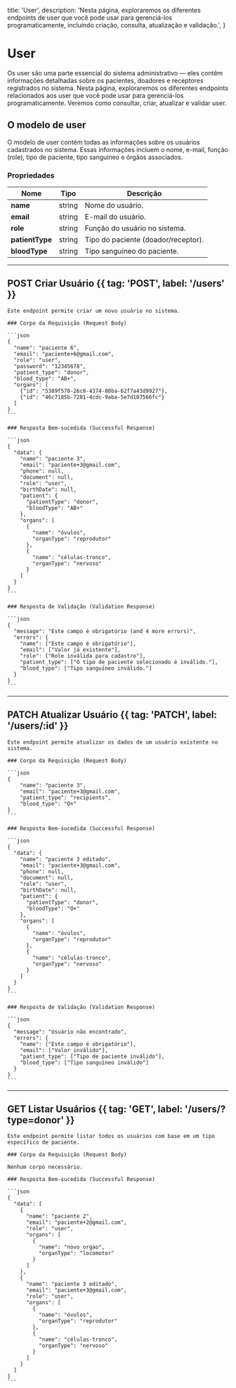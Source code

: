   title: 'User',
  description:
    'Nesta página, exploraremos os diferentes endpoints de user que você pode usar para gerenciá-los programaticamente, incluindo criação, consulta, atualização e validação.',
}

# User

Os user são uma parte essencial do sistema administrativo — eles contêm informações detalhadas sobre os pacientes, doadores e receptores registrados no sistema. Nesta página, exploraremos os diferentes endpoints relacionados aos user que você pode usar para gerenciá-los programaticamente. Veremos como consultar, criar, atualizar e validar user.

## O modelo de user

O modelo de user contém todas as informações sobre os usuários cadastrados no sistema. Essas informações incluem o nome, e-mail, função (role), tipo de paciente, tipo sanguíneo e órgãos associados.

### Propriedades

| Nome            | Tipo   | Descrição                           |
|------------------|--------|-------------------------------------|
| **name**        | string | Nome do usuário.                    |
| **email**       | string | E-mail do usuário.                  |
| **role**        | string | Função do usuário no sistema.       |
| **patientType** | string | Tipo do paciente (doador/receptor). |
| **bloodType**   | string | Tipo sanguíneo do paciente.         |

---

## POST Criar Usuário {{ tag: 'POST', label: '/users' }}

<Row>
  <Col>

    Este endpoint permite criar um novo usuário no sistema.

    ### Corpo da Requisição (Request Body)

    ```json
    {
      "name": "paciente 6",
      "email": "paciente+6@gmail.com",
      "role": "user",
      "password": "12345678",
      "patient_type": "donor",
      "blood_type": "AB+",
      "organs": [
        {"id": "5389f578-26c8-4374-80ba-62f7a43d9927"},
        {"id": "46c7185b-7281-4cdc-9aba-5e7d187566fc"}
      ]
    }
    ```

    ### Resposta Bem-sucedida (Successful Response)

    ```json
    {
      "data": {
        "name": "paciente 3",
        "email": "paciente+3@gmail.com",
        "phone": null,
        "document": null,
        "role": "user",
        "birthDate": null,
        "patient": {
          "patientType": "donor",
          "bloodType": "AB+"
        },
        "organs": [
          {
            "name": "óvulos",
            "organType": "reprodutor"
          },
          {
            "name": "células-tronco",
            "organType": "nervoso"
          }
        ]
      }
    }
    ```

    ### Resposta de Validação (Validation Response)

    ```json
    {
      "message": "Este campo é obrigatório (and 4 more errors)",
      "errors": {
        "name": ["Este campo é obrigatório"],
        "email": ["Valor já existente"],
        "role": ["Role inválida para cadastro"],
        "patient_type": ["O tipo de paciente selecionado é inválido."],
        "blood_type": ["Tipo sanguíneo inválido."]
      }
    }
    ```

  </Col>
</Row>

---

## PATCH Atualizar Usuário {{ tag: 'PATCH', label: '/users/:id' }}

<Row>
  <Col>

    Este endpoint permite atualizar os dados de um usuário existente no sistema.

    ### Corpo da Requisição (Request Body)

    ```json
    {
        "name": "paciente 3",
        "email": "paciente+3@gmail.com",
        "patient_type": "recipients",
        "blood_type": "O+"
    }
    ```

    ### Resposta Bem-sucedida (Successful Response)

    ```json
    {
      "data": {
        "name": "paciente 3 editado",
        "email": "paciente+3@gmail.com",
        "phone": null,
        "document": null,
        "role": "user",
        "birthDate": null,
        "patient": {
          "patientType": "donor",
          "bloodType": "O+"
        },
        "organs": [
          {
            "name": "óvulos",
            "organType": "reprodutor"
          },
          {
            "name": "células-tronco",
            "organType": "nervoso"
          }
        ]
      }
    }
    ```

    ### Resposta de Validação (Validation Response)

    ```json
    {
      "message": "Usuário não encontrado",
      "errors": {
        "name": ["Este campo é obrigatório"],
        "email": ["Valor inválido"],
        "patient_type": ["Tipo de paciente inválido"],
        "blood_type": ["Tipo sanguíneo inválido"]
      }
    }
    ```

  </Col>
</Row>

---

## GET Listar Usuários {{ tag: 'GET', label: '/users/?type=donor' }}

<Row>
  <Col>

    Este endpoint permite listar todos os usuários com base em um tipo específico de paciente.

    ### Corpo da Requisição (Request Body)

    Nenhum corpo necessário.

    ### Resposta Bem-sucedida (Successful Response)

    ```json
    {
      "data": [
        {
          "name": "paciente 2",
          "email": "paciente+2@gmail.com",
          "role": "user",
          "organs": [
            {
              "name": "novo orgao",
              "organType": "locomotor"
            }
          ]
        },
        {
          "name": "paciente 3 editado",
          "email": "paciente+3@gmail.com",
          "role": "user",
          "organs": [
            {
              "name": "óvulos",
              "organType": "reprodutor"
            },
            {
              "name": "células-tronco",
              "organType": "nervoso"
            }
          ]
        }
      ]
    }
    ```

  </Col>
</Row>
